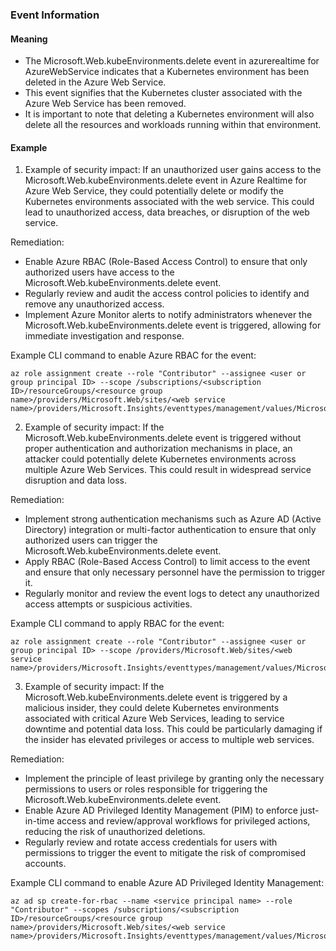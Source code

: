 
### Event Information

#### Meaning

- The Microsoft.Web.kubeEnvironments.delete event in azurerealtime for AzureWebService indicates that a Kubernetes environment has been deleted in the Azure Web Service.
- This event signifies that the Kubernetes cluster associated with the Azure Web Service has been removed.
- It is important to note that deleting a Kubernetes environment will also delete all the resources and workloads running within that environment.

#### Example

1. Example of security impact: If an unauthorized user gains access to the Microsoft.Web.kubeEnvironments.delete event in Azure Realtime for Azure Web Service, they could potentially delete or modify the Kubernetes environments associated with the web service. This could lead to unauthorized access, data breaches, or disruption of the web service.

Remediation:
- Enable Azure RBAC (Role-Based Access Control) to ensure that only authorized users have access to the Microsoft.Web.kubeEnvironments.delete event.
- Regularly review and audit the access control policies to identify and remove any unauthorized access.
- Implement Azure Monitor alerts to notify administrators whenever the Microsoft.Web.kubeEnvironments.delete event is triggered, allowing for immediate investigation and response.

Example CLI command to enable Azure RBAC for the event:
```
az role assignment create --role "Contributor" --assignee <user or group principal ID> --scope /subscriptions/<subscription ID>/resourceGroups/<resource group name>/providers/Microsoft.Web/sites/<web service name>/providers/Microsoft.Insights/eventtypes/management/values/Microsoft.Web.kubeEnvironments.delete
```

2. Example of security impact: If the Microsoft.Web.kubeEnvironments.delete event is triggered without proper authentication and authorization mechanisms in place, an attacker could potentially delete Kubernetes environments across multiple Azure Web Services. This could result in widespread service disruption and data loss.

Remediation:
- Implement strong authentication mechanisms such as Azure AD (Active Directory) integration or multi-factor authentication to ensure that only authorized users can trigger the Microsoft.Web.kubeEnvironments.delete event.
- Apply RBAC (Role-Based Access Control) to limit access to the event and ensure that only necessary personnel have the permission to trigger it.
- Regularly monitor and review the event logs to detect any unauthorized access attempts or suspicious activities.

Example CLI command to apply RBAC for the event:
```
az role assignment create --role "Contributor" --assignee <user or group principal ID> --scope /providers/Microsoft.Web/sites/<web service name>/providers/Microsoft.Insights/eventtypes/management/values/Microsoft.Web.kubeEnvironments.delete
```

3. Example of security impact: If the Microsoft.Web.kubeEnvironments.delete event is triggered by a malicious insider, they could delete Kubernetes environments associated with critical Azure Web Services, leading to service downtime and potential data loss. This could be particularly damaging if the insider has elevated privileges or access to multiple web services.

Remediation:
- Implement the principle of least privilege by granting only the necessary permissions to users or roles responsible for triggering the Microsoft.Web.kubeEnvironments.delete event.
- Enable Azure AD Privileged Identity Management (PIM) to enforce just-in-time access and review/approval workflows for privileged actions, reducing the risk of unauthorized deletions.
- Regularly review and rotate access credentials for users with permissions to trigger the event to mitigate the risk of compromised accounts.

Example CLI command to enable Azure AD Privileged Identity Management:
```
az ad sp create-for-rbac --name <service principal name> --role "Contributor" --scopes /subscriptions/<subscription ID>/resourceGroups/<resource group name>/providers/Microsoft.Web/sites/<web service name>/providers/Microsoft.Insights/eventtypes/management/values/Microsoft.Web.kubeEnvironments.delete
```

